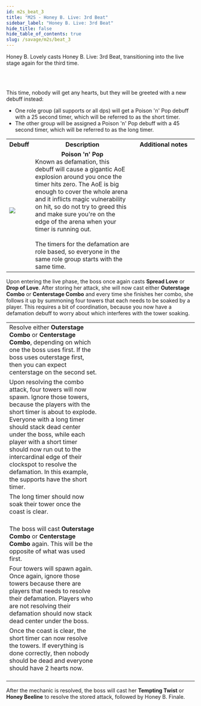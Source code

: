 ```yaml
---
id: m2s_beat_3
title: "M2S - Honey B. Live: 3rd Beat"
sidebar_label: "Honey B. Live: 3rd Beat"
hide_title: false
hide_table_of_contents: true
slug: /savage/m2s/beat_3
---
```



Honey B. Lovely casts <Raidwide>Honey B. Live: 3rd Beat</Raidwide>, transitioning into the live stage again for the third time. 

<KittenAsset path='m2s/transition_beat_3.webm' wrapper='div' />

<br /><br />

This time, nobody will get any hearts, but they will be greeted with a new debuff instead:
- One role group (all supports or all dps) will get a Poison 'n' Pop debuff with a 25 second timer, which will be referred to as the short timer.
- The other group will be assigned a Poison 'n' Pop debuff with a 45 second timer, which will be referred to as the long timer.

<table width='70%'>
    <tr>
        <th>Debuff</th>
        <th>Description</th>
        <th>Additional notes</th>
    </tr>
    <tr>
        <td><img src={poison_n_pop_icon_hr} /></td>
        <td><center><strong>Poison 'n' Pop</strong></center>Known as defamation, this debuff will cause a gigantic AoE explosion around you once the timer hits zero. The AoE is big enough to cover the whole arena and it inflicts magic vulnerability on hit, so do not try to greed this and make sure you're on the edge of the arena when your timer is running out.<br /><br />The timers for the defamation are role based, so everyone in the same role group starts with the same time.</td>
        <td width='33%'><KittenAsset path='m2s/beat_3_partylist.png' /></td>
    </tr>
</table>

Upon entering the live phase, the boss once again casts <strong>Spread Love</strong> or <strong>Drop of Love</strong>. After storing her attack, she will now cast either <strong>Outerstage Combo</strong> or <strong>Centerstage Combo</strong> and every time she finishes her combo, she follows it up by summoning four towers that each needs to be soaked by a player. This requires a bit of coordination, because you now have a defamation debuff to worry about which interferes with the tower soaking.

<table width='80%'>
    <tr>
        <td width='50%'>Resolve either <strong>Outerstage Combo</strong> or <strong>Centerstage Combo</strong>, depending on which one the boss uses first. If the boss uses outerstage first, then you can expect centerstage on the second set.</td>
        <td><KittenAsset path='m2s/centerstage_combo.webm' /></td>
    </tr>
    <tr>
        <td>Upon resolving the combo attack, four towers will now spawn. Ignore those towers, because the players with the short timer is about to explode. Everyone with a long timer should stack dead center under the boss, while each player with a short timer should now run out to the intercardinal edge of their clockspot to resolve the defamation. In this example, the supports have the short timer.</td>
        <td><KittenAsset path='m2s/beat_3_part1.png' /></td>
    </tr>
    <tr>
        <td>The long timer should now soak their tower once the coast is clear. <br /><br /><KittenAsset path='m2s/beat_3_part1.webm' /></td>
        <td><KittenAsset path='m2s/beat_3_part2.png' /></td>
    </tr>
    <tr>
        <td>The boss will cast <strong>Outerstage Combo</strong> or <strong>Centerstage Combo</strong> again. This will be the opposite of what was used first.</td>
        <td><KittenAsset path='m2s/outerstage_combo.webm' /></td>
    </tr>
    <tr>
        <td>Four towers will spawn again. Once again, ignore those towers because there are players that needs to resolve their defamation. Players who are not resolving their defamation should now stack dead center under the boss.</td>
        <td><KittenAsset path='m2s/beat_3_part3.png' /></td>
    </tr>
    <tr>
        <td>Once the coast is clear, the short timer can now resolve the towers. If everything is done correctly, then nobody should be dead and everyone should have 2 hearts now. <br /><br /><KittenAsset path='m2s/beat_3_part2.webm' /></td>
        <td><KittenAsset path='m2s/beat_3_part4.png' /></td>
    </tr>
</table>

After the mechanic is resolved, the boss will cast her <strong>Tempting Twist</strong> or <strong>Honey Beeline</strong> to resolve the stored attack, followed by <Raidwide>Honey B. Finale</Raidwide>. 